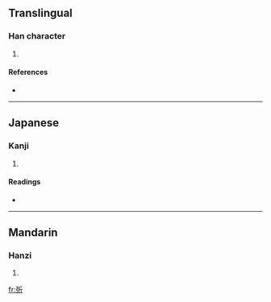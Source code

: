 ==Translingual==

===Han character===
{{Han char|rn=78|rad=歹|as=04|sn=8|four=|canj=一弓竹一中 (MNHML)}}

# {{defn|Han}}

====References====
* {{Han ref|kx=0579.130|dkj=16382|dj=0971.160|hdz=21382.110|uh=6B7D|ud=27517}}

----

==Japanese==

===Kanji===
{{ja-kanji|grade=uc|rs=歹04}}

# {{defn|Japanese}}

====Readings====
* {{ja-readings|on=[[せつ]] (setsu), [[せち]] (sechi)|kun=[[わかじに]] (wakajini)}}

----

==Mandarin==

===Hanzi===
{{cmn-hanzi|pin=[[zhé]] ([[zhe2]])|wg=che<sup>2</sup>}}

# {{defn|Mandarin}}

[[fr:歽]]